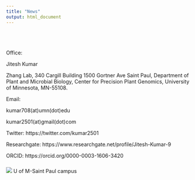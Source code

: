 ```yaml
---
title: "News"
output: html_document
---
```


<style type="text/css">
.title {
  display: none;
}

#getting-started img {
  margin-right: 10px;
}

</style>

<div class="row" style="padding-top: 30px;">
<div class="col-sm-6">


### 


Office:

Jitesh Kumar


Zhang Lab, 340 Cargill Building 1500 Gortner Ave Saint Paul,
Department of Plant and Microbial Biology,
Center for Precision Plant Genomics,
University of Minnesota, MN-55108.

Email:

kumar708(at)umn(dot)edu

kumar2501(at)gmail(dot)com


Twitter: https://twitter.com/kumar2501

Researchgate: https://www.researchgate.net/profile/Jitesh-Kumar-9


ORCID: https://orcid.org/0000-0003-1606-3420




### 
</div>
<div class="col-sm-6">
![](images/logo.png)
U of M-Saint Paul campus
</a>
</div>
